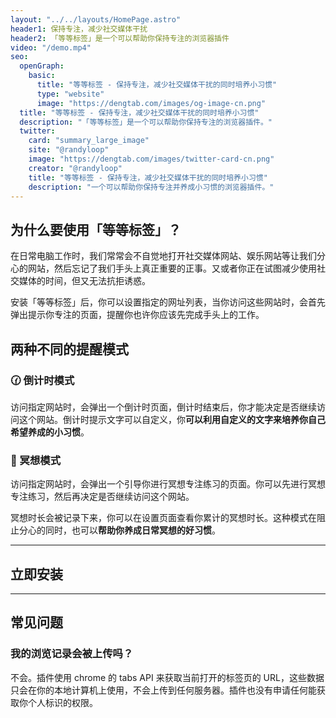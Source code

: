 ```yaml
---
layout: "../../layouts/HomePage.astro"
header1: 保持专注，减少社交媒体干扰
header2: 「等等标签」是一个可以帮助你保持专注的浏览器插件
video: "/demo.mp4"
seo:
  openGraph:
    basic:
      title: "等等标签 - 保持专注，减少社交媒体干扰的同时培养小习惯"
      type: "website"
      image: "https://dengtab.com/images/og-image-cn.png"
  title: "等等标签 - 保持专注，减少社交媒体干扰的同时培养小习惯"
  description: "「等等标签」是一个可以帮助你保持专注的浏览器插件。"
  twitter:
    card: "summary_large_image"
    site: "@randyloop"
    image: "https://dengtab.com/images/twitter-card-cn.png"
    creator: "@randyloop"
    title: "等等标签 - 保持专注，减少社交媒体干扰的同时培养小习惯"
    description: "一个可以帮助你保持专注并养成小习惯的浏览器插件。"
---
```



## 为什么要使用「等等标签」？

在日常电脑工作时，我们常常会不自觉地打开社交媒体网站、娱乐网站等让我们分心的网站，然后忘记了我们手头上真正重要的正事。又或者你正在试图减少使用社交媒体的时间，但又无法抗拒诱惑。

安装「等等标签」后，你可以设置指定的网址列表，当你访问这些网站时，会首先弹出提示你专注的页面，提醒你也许你应该先完成手头上的工作。

## 两种不同的提醒模式

### 🕜 倒计时模式

访问指定网站时，会弹出一个倒计时页面，倒计时结束后，你才能决定是否继续访问这个网站。倒计时提示文字可以自定义，你**可以利用自定义的文字来培养你自己希望养成的小习惯**。

### 🧘 冥想模式

访问指定网站时，会弹出一个引导你进行冥想专注练习的页面。你可以先进行冥想专注练习，然后再决定是否继续访问这个网站。

冥想时长会被记录下来，你可以在设置页面查看你累计的冥想时长。这种模式在阻止分心的同时，也可以**帮助你养成日常冥想的好习惯**。

---

## 立即安装

<Download />

---

## 常见问题

### 我的浏览记录会被上传吗？

不会。插件使用 chrome 的 tabs API 来获取当前打开的标签页的 URL，这些数据只会在你的本地计算机上使用，不会上传到任何服务器。插件也没有申请任何能获取你个人标识的权限。